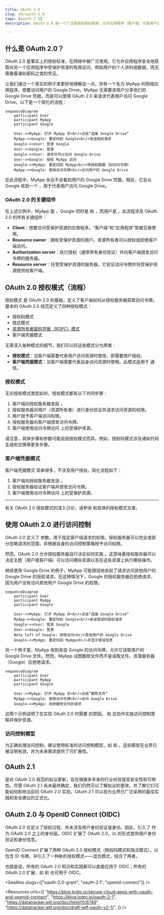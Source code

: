 ```yaml
---
title: OAuth 2.0
slug: zh/oauth-2.0
tags: [oauth 2.0]
description: OAuth 2.0 是一个广泛使用的授权框架，允许应用程序（客户端）代表用户或自身获取对受保护资源的有限访问权限。

---
```


## 什么是 OAuth 2.0？

OAuth 2.0 是事实上的授权标准，在网络中被广泛使用。它允许应用程序安全地获取对另一个应用程序中受保护资源的有限访问，例如用户的个人资料或数据，而无需暴露诸如密码之类的凭证。

让我们通过一个真实的例子来更好地理解这一点。你有一个名为 MyApp 的网络应用程序，想要访问用户的 Google Drive。MyApp 无需要求用户分享他们的 Google Drive 凭据，而是可以使用 OAuth 2.0 来请求代表用户访问 Google Drive。以下是一个简化的流程：

```mermaid
sequenceDiagram
    participant User
    participant MyApp
    participant Google

    User->>MyApp: 打开 MyApp 并<br/>点击“连接 Google Drive”
    MyApp->>Google: 重定向到 Google<br/>发送授权请求
    Google->>User: 登录 Google
    User->>Google: 登录
    Google->>User: 请求许可以访问 Google Drive
    User->>Google: 授权 MyApp 访问
    Google->>MyApp: 重定向回 MyApp<br/>带授权数据（如访问令牌）
    MyApp->>Google: 使用访问令牌<br/>访问用户的 Google Drive
```

在此流程中，MyApp 永远不会看到用户的 Google Drive 凭据。相反，它会从 Google 收到一个 <Ref slug="access-token" />，用于代表用户访问 Google Drive。

### OAuth 2.0 的关键组件

在上述示例中，MyApp 是 <Ref slug="client" />，Google 同时是 <Ref slug="authorization-server" /> 和 <Ref slug="resource-server" />，而用户是 <Ref slug="resource-owner" />。此流程涉及 OAuth 2.0 的所有关键组件：

- **Client**：想要访问受保护资源的应用程序。“客户端”和“应用程序”常被互换使用。
- **Resource owner**：拥有受保护资源的用户。资源所有者可以授权或拒绝客户端访问。
- **Authorization server**：执行授权（通常带有身份验证）并向客户端颁发访问令牌的服务器。
- **Resource server**：托管受保护资源的服务器。它验证访问令牌并将受保护资源提供给客户端。

## OAuth 2.0 授权模式（流程）

<Ref slug="oauth-2.0-grant">授权模式</Ref> 是 OAuth 2.0 的基础，定义了客户端如何从授权服务器获取访问令牌。基本的 OAuth 2.0 规范定义了四种授权模式：

- <Ref slug="authorization-code-flow">授权码模式</Ref>
- <Ref slug="implicit-flow">隐式模式</Ref>
- [资源所有者密码凭据（ROPC）模式](https://datatracker.ietf.org/doc/html/rfc6749#section-4.3)
- <Ref slug="client-credentials-flow">客户端凭据模式</Ref>

无需深入每种模式的细节，我们可以将这些模式分为两类：

- **授权模式**：当客户端需要代表用户访问资源时使用，即需要用户授权。
- **客户端凭据模式**：当客户端需要代表自身访问资源时使用。此模式适用于 <Ref slug="machine-to-machine" /> 通信。

### 授权模式

无论授权模式类型如何，授权模式都有以下共同步骤：

1. 客户端向授权服务器发起 <Ref slug="authorization-request" />。
2. 授权服务器对用户（资源所有者）进行身份验证并请求访问资源的权限。
3. 用户授予客户端访问权限。
4. 授权服务器向客户端颁发访问令牌。
5. 客户端使用访问令牌访问 <Ref slug="resource-server" /> 上的受保护资源。

请注意，具体步骤和参数可能会因授权模式而异。例如，<Ref slug="authorization-code-flow">授权码模式</Ref>涉及诸如代码生成和交换等更多步骤。

### 客户端凭据模式

<Ref slug="client-credentials-flow">客户端凭据模式</Ref> 简单得多，不涉及用户授权。简化流程如下：

1. 客户端向授权服务器发送 <Ref slug="token-request" />。
2. 授权服务器验证客户端并颁发访问令牌。
3. 客户端使用访问令牌访问 <Ref slug="resource-server" /> 上的受保护资源。

---

有关 OAuth 2.0 授权模式的深入讨论，请参阅 <Ref slug="oauth-2.0-grant" /> 和具体的授权模式文章。

## 使用 OAuth 2.0 进行访问控制

OAuth 2.0 定义了 <Ref slug="scope" /> 参数，用于指定客户端请求的权限。授权服务器可以完全或部分忽略请求的范围，并根据自身的访问控制策略授予访问权限。

然而，OAuth 2.0 允许授权服务器自行决定如何实施 <Ref slug="access-control" />。这意味着授权服务器可以决定主题（用户或客户端）可以访问哪些资源以及在这些资源上执行哪些操作。

继续使用 Google Drive 的例子，MyApp 可能错误地发起了请求访问其他用户的 Google Drive 的授权请求。在这种情况下，Google 的授权服务器应拒绝请求，因为用户没有访问其他用户 Google Drive 的权限。

```mermaid
sequenceDiagram
    participant User
    participant MyApp
    participant Google

    User->>MyApp: 打开 MyApp 并<br/>点击“连接 Google Drive”
    MyApp->>Google: 重定向到 Google<br/>发送错误的授权请求
    Google->>User: 登录 Google
    User->>Google: 登录
    Note left of Google: 拒绝访问<br/>其他用户的 Google Drive
    Google->>MyApp: 重定向回 MyApp<br/>并显示错误信息
```

另一个例子是，MyApp 收到来自 Google 的访问令牌，允许它读取用户的 Google Drive 文件。然而，MyApp 试图删除文件而不是读取文件。资源服务器（Google）应拒绝请求。

```mermaid
sequenceDiagram
    participant User
    participant MyApp
    participant Google

    User->>MyApp: 打开 MyApp 并<br/>点击“删除文件”
    MyApp->>Google: 使用访问令牌<br/>访问 Google Drive
    Google->>MyApp: 拒绝删除文件的请求
```

这两个示例说明了在实现 OAuth 2.0 时需要 <Ref slug="access-control" /> 的原因。<Ref slug="authorization-server" /> 和 <Ref slug="resource-server" /> 应协作实施访问控制策略并保护资源。

### 访问控制模型

为正确处理访问控制，建议使用标准的访问控制模型，如 <Ref slug="rbac" /> 和 <Ref slug="abac" />。这些模型在业界已被证明有效，并为未来需求提供了可扩展性。

## OAuth 2.1

<Ref slug="oauth-2.1" /> 是对 OAuth 2.0 规范的拟议更新，旨在根据多年来的行业经验提高安全性和可用性。尽管 OAuth 2.1 尚未最终确定，我们仍然可以了解拟议的更改，并了解它们可能如何影响当前的 OAuth 2.0 实现。OAuth 2.1 可以视为业界已广泛采用的最佳实践和安全建议的正式化。

## OAuth 2.0 与 OpenID Connect (OIDC)

OAuth 2.0 仅定义了授权过程，并未涉及用户身份验证或身份。因此，引入了 <Ref slug="openid-connect" /> 作为 OAuth 2.0 之上的身份层。OIDC 扩展了 OAuth 2.0，以 <Ref slug="id-token" /> 的形式提供用户身份验证和身份信息。

OpenID Connect 扩展了两种 OAuth 2.0 授权模式（授权码模式和隐式模式），以包含 ID 令牌，并引入了一种新的授权模式——<Ref slug="hybrid-flow">混合模式</Ref>，结合了两者。

也就是说，所有的 OAuth 2.0 知识和实践都可以直接应用于 OIDC；所有的 OAuth 2.0 扩展，如 <Ref slug="pkce" /> 和 <Ref slug="resource-indicator" /> 也可用于 OIDC。

<SeeAlso slugs={["oauth-2.0-grant", "oauth-2.1", "openid-connect"]} />

<Resources
  urls={[
    "https://blog.logto.io/secure-cloud-apps-with-oauth-and-openid-connect",
    "https://blog.logto.io/oauth-2-1",
    "https://datatracker.ietf.org/doc/html/rfc6749",
    "https://datatracker.ietf.org/doc/draft-ietf-oauth-v2-1/",
  ]}
/>
